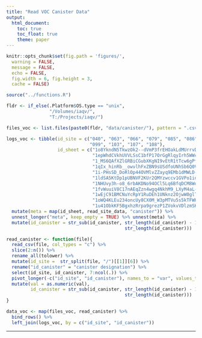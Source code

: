 ```yaml
---
title: "Read VOC Canister Data"
output:
  html_document:
    toc: true
    toc_float: true
    theme: paper
---
```


```r
knitr::opts_chunk$set(fig.path = 'figures/',
  warning = FALSE,
  message = FALSE,
  echo = FALSE,
  fig.width = 6, fig.height = 3,
  cache = FALSE)
```

```r
source("../functions.R")
```

```r
fldr <- if_else(.Platform$OS.type == "unix",
                "/Volumes/iaqv/",
                "T:/Projects/iaqv/")
```

```r
files_voc <- list.files(paste0(fldr, "data/canister/"), pattern = ".csv$", full.names = TRUE, recursive = "TRUE")
```

```r
logs_voc <- tibble(id_site = c("040", "063", "066", "079", "085", "086", "094",
                               "099", "103", "107", "108"),
                   id_sheet = c("1o8YkndN5TkwzOk2--dVmP3frEHOakLdMUrrvDB0W-DE",
                                "1epWhdCVkhUVVLSsC1bfP17OrGgRlqyIrh5WWcwFIYtM",
                                "1_MS6QAfXZlGRBiCGubXKgNI9vEtR1tTcw6gPfw9NObA",
                                "1qIx_hinRb__owvlhFxZBN9sUSdfoUNhSb6Q0Vz2KIhY",
                                "1i-PHsSD_DoRlOp44OVMlvZZayq9EMb1dMWLD--p9pwo",
                                "1ldSA5KtDp1pUBNVF2KUr2QMYzwccv1GVPo1idH9IfqI",
                                "1NHUvy3h-o8_6rbAKDNo94OCl5Lq6BfqDCM8Wo0F_ZLg",
                                "1fvWuuiV8C17nAEqZzn4wgq4NkhM9_LXyM4aL-ta8drc",
                                "1wEjC91BMCNuYcRpY1RuDEh1UNknz2OjwW0glTt2v5ig",
                                "1oWQ4KLEu234oncUy8CX0M_W3pMTVu5s5kTFWHRoGMJ0",
                                "1u41ObkKF5BgxhzRrpa9grezP1ZVokvVDlzmSKrMA2ZM")) %>%
  mutate(meta = map(id_sheet, read_site_data, "canister")) %>%
  unnest_longer("meta", keep_empty = TRUE) %>% unnest(meta) %>%
  mutate(id_canister = str_sub(id_canister, str_length(id_canister) - 1,
                                            str_length(id_canister)))
```

```r
read_canister <- function(file){
  read_csv(file, col_types = "c") %>%
  slice(2:n()) %>%
  rename_all(tolower) %>%
  mutate(id_site =  str_split(file, "/")[[1]][6]) %>%
  rename("id_canister" = "canister designation") %>%
  select(id_site, id_canister, 7:ncol(.)) %>%
  pivot_longer(-c("id_site", "id_canister"), names_to = "var", values_to = "val") %>%
  mutate(val = as.numeric(val),
         id_canister = str_sub(id_canister, str_length(id_canister) - 1,
                                            str_length(id_canister)))
}
```

```r
data_voc <- map(files_voc, read_canister) %>%
  bind_rows() %>%
  left_join(logs_voc, by = c("id_site", "id_canister"))
```


---